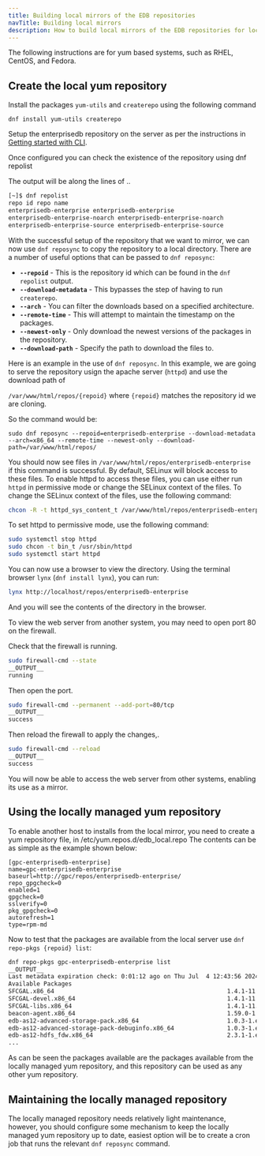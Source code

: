 ```yaml
---
title: Building local mirrors of the EDB repositories
navTitle: Building local mirrors
description: How to build local mirrors of the EDB repositories for local installations
---
```


The following instructions are for yum based systems, such as RHEL, CentOS, and Fedora. 


## Create the local yum repository

Install the packages `yum-utils` and `createrepo` using the following command

```
dnf install yum-utils createrepo
```

Setup the enterprisedb repository on the server as per the instructions in [Getting started with CLI](../getting_started/with_cli).

Once configured you can check the existence of the repository using dnf repolist

The output will be along the lines of ..

```bash
[~]$ dnf repolist
repo id repo name
enterprisedb-enterprise enterprisedb-enterprise
enterprisedb-enterprise-noarch enterprisedb-enterprise-noarch
enterprisedb-enterprise-source enterprisedb-enterprise-source
```

With the successful setup of the repository that we want to mirror, we can now use `dnf reposync` to copy the repository to a local directory. There are a number of useful options that can be passed to `dnf reposync`:

* **`--repoid`** - This is the repository id which can be found in the `dnf repolist` output.
* **`--download-metadata`** - This bypasses the step of having to run `createrepo`.
* **`--arch`** - You can filter the downloads based on a specified architecture.
* **`--remote-time`** - This will attempt to maintain the timestamp on the packages. 
* **`--newest-only`** - Only download the newest versions of the packages in the repository.
* **`--download-path`** - Specify the path to download the files to.

Here is an example in the use of `dnf reposync`. In this example, we are going to serve the repository usign the apache server (`httpd`) and use the download path of

`/var/www/html/repos/{repoid}` where `{repoid}` matches the repository id we are cloning.

So the command would be:

```
sudo dnf reposync --repoid=enterprisedb-enterprise --download-metadata --arch=x86_64 --remote-time --newest-only --download-path=/var/www/html/repos/
```

You should now see files in `/var/www/html/repos/enterprisedb-enterprise` if this command is successful. By default, SELinux will block access to these files. To enable httpd to access these files, you can use either run `httpd` in permissive mode or change the SELinux context of the files. To change the SELinux context of the files, use the following command:

```bash
chcon -R -t httpd_sys_content_t /var/www/html/repos/enterprisedb-enterprise
```

To set httpd to permissive mode, use the following command:

```bash
sudo systemctl stop httpd
sudo chcon -t bin_t /usr/sbin/httpd
sudo systemctl start httpd
```

You can now use a browser to view the directory. Using the terminal browser `lynx` (`dnf install lynx`), you can run:

```bash
lynx http://localhost/repos/enterprisedb-enterprise
```

And you will see the contents of the directory in the browser.

To view the web server from another system, you may need to open port 80 on the firewall.

Check that the firewall is running.

```bash
sudo firewall-cmd --state
__OUTPUT__
running
```

Then open the port.

```bash
sudo firewall-cmd --permanent --add-port=80/tcp
__OUTPUT__
success
```

Then reload the firewall to apply the changes,.
```bash
sudo firewall-cmd --reload
__OUTPUT__
success
```

You will now be able to access the web server from other systems, enabling its use as a mirror.

## Using the locally managed yum repository

To enable another host to installs from the local mirror, you need to create a yum repository file, in /etc/yum.repos.d/edb_local.repo The contents can be as simple as the example shown below:

```
[gpc-enterprisedb-enterprise]
name=gpc-enterprisedb-enterprise
baseurl=http://gpc/repos/enterprisedb-enterprise/
repo_gpgcheck=0
enabled=1
gpgcheck=0
sslverify=0
pkg_gpgcheck=0
autorefresh=1
type=rpm-md
```

Now to test that the packages are available from the local server use `dnf repo-pkgs {repoid} list`:

```bash
dnf repo-pkgs gpc-enterprisedb-enterprise list
__OUTPUT__
Last metadata expiration check: 0:01:12 ago on Thu Jul  4 12:43:56 2024.
Available Packages
SFCGAL.x86_64                                                 1.4.1-11.rhel9      gpc-enterprisedb-enterprise
SFCGAL-devel.x86_64                                           1.4.1-11.rhel9      gpc-enterprisedb-enterprise
SFCGAL-libs.x86_64                                            1.4.1-11.rhel9      gpc-enterprisedb-enterprise
beacon-agent.x86_64                                           1.59.0-1            gpc-enterprisedb-enterprise
edb-as12-advanced-storage-pack.x86_64                         1.0.3-1.el9         gpc-enterprisedb-enterprise
edb-as12-advanced-storage-pack-debuginfo.x86_64               1.0.3-1.el9         gpc-enterprisedb-enterprise
edb-as12-hdfs_fdw.x86_64                                      2.3.1-1.el9         gpc-enterprisedb-enterprise
...
```

As can be seen the packages available are the packages available from the locally managed yum repository, and this repository can be used as any other yum repository.

## Maintaining the locally managed repository

The locally managed repository needs relatively light maintenance, however, you should configure some mechanism to keep the locally managed yum repository up to date, easiest option will be to create a cron job that runs the relevant `dnf reposync` command.


